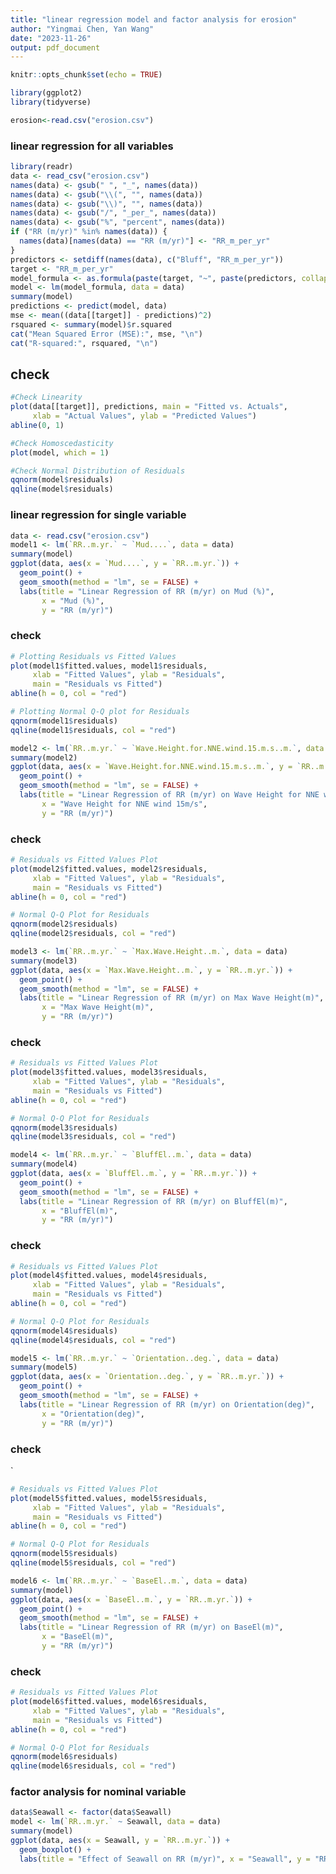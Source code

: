 ```yaml
---
title: "linear regression model and factor analysis for erosion"
author: "Yingmai Chen, Yan Wang"
date: "2023-11-26"
output: pdf_document
---
```


```r
knitr::opts_chunk$set(echo = TRUE)
```


```r
library(ggplot2)
library(tidyverse)
```


```r
erosion<-read.csv("erosion.csv")
```

### linear regression for all variables
```r
library(readr)
data <- read_csv("erosion.csv")
names(data) <- gsub(" ", "_", names(data))
names(data) <- gsub("\\(", "", names(data))
names(data) <- gsub("\\)", "", names(data))
names(data) <- gsub("/", "_per_", names(data))
names(data) <- gsub("%", "percent", names(data))
if ("RR (m/yr)" %in% names(data)) {
  names(data)[names(data) == "RR (m/yr)"] <- "RR_m_per_yr"
}
predictors <- setdiff(names(data), c("Bluff", "RR_m_per_yr"))
target <- "RR_m_per_yr"
model_formula <- as.formula(paste(target, "~", paste(predictors, collapse = " + ")))
model <- lm(model_formula, data = data)
summary(model)
predictions <- predict(model, data)
mse <- mean((data[[target]] - predictions)^2)
rsquared <- summary(model)$r.squared
cat("Mean Squared Error (MSE):", mse, "\n")
cat("R-squared:", rsquared, "\n")


```
## check

```r
#Check Linearity
plot(data[[target]], predictions, main = "Fitted vs. Actuals",
     xlab = "Actual Values", ylab = "Predicted Values")
abline(0, 1)

#Check Homoscedasticity
plot(model, which = 1)

#Check Normal Distribution of Residuals
qqnorm(model$residuals)
qqline(model$residuals)

```

### linear regression for single variable

```r
data <- read.csv("erosion.csv")  
model1 <- lm(`RR..m.yr.` ~ `Mud....`, data = data)
summary(model)
ggplot(data, aes(x = `Mud....`, y = `RR..m.yr.`)) +
  geom_point() +
  geom_smooth(method = "lm", se = FALSE) +  
  labs(title = "Linear Regression of RR (m/yr) on Mud (%)",
       x = "Mud (%)",
       y = "RR (m/yr)")

```
### check 

```r
# Plotting Residuals vs Fitted Values
plot(model1$fitted.values, model1$residuals,
     xlab = "Fitted Values", ylab = "Residuals",
     main = "Residuals vs Fitted")
abline(h = 0, col = "red")

# Plotting Normal Q-Q plot for Residuals
qqnorm(model1$residuals)
qqline(model1$residuals, col = "red")

```


```r
model2 <- lm(`RR..m.yr.` ~ `Wave.Height.for.NNE.wind.15.m.s..m.`, data = data)
summary(model2)
ggplot(data, aes(x = `Wave.Height.for.NNE.wind.15.m.s..m.`, y = `RR..m.yr.`)) +
  geom_point() +
  geom_smooth(method = "lm", se = FALSE) +  
  labs(title = "Linear Regression of RR (m/yr) on Wave Height for NNE wind 15m/s",
       x = "Wave Height for NNE wind 15m/s",
       y = "RR (m/yr)")
```
### check 

```r
# Residuals vs Fitted Values Plot
plot(model2$fitted.values, model2$residuals,
     xlab = "Fitted Values", ylab = "Residuals",
     main = "Residuals vs Fitted")
abline(h = 0, col = "red")

# Normal Q-Q Plot for Residuals
qqnorm(model2$residuals)
qqline(model2$residuals, col = "red")

```

```r
model3 <- lm(`RR..m.yr.` ~ `Max.Wave.Height..m.`, data = data)
summary(model3)
ggplot(data, aes(x = `Max.Wave.Height..m.`, y = `RR..m.yr.`)) +
  geom_point() +
  geom_smooth(method = "lm", se = FALSE) +  
  labs(title = "Linear Regression of RR (m/yr) on Max Wave Height(m)",
       x = "Max Wave Height(m)",
       y = "RR (m/yr)")
```
### check
```r
# Residuals vs Fitted Values Plot
plot(model3$fitted.values, model3$residuals,
     xlab = "Fitted Values", ylab = "Residuals",
     main = "Residuals vs Fitted")
abline(h = 0, col = "red")

# Normal Q-Q Plot for Residuals
qqnorm(model3$residuals)
qqline(model3$residuals, col = "red")

```

```r
model4 <- lm(`RR..m.yr.` ~ `BluffEl..m.`, data = data)
summary(model4)
ggplot(data, aes(x = `BluffEl..m.`, y = `RR..m.yr.`)) +
  geom_point() +
  geom_smooth(method = "lm", se = FALSE) +  
  labs(title = "Linear Regression of RR (m/yr) on BluffEl(m)",
       x = "BluffEl(m)",
       y = "RR (m/yr)")
```
### check
```r
# Residuals vs Fitted Values Plot
plot(model4$fitted.values, model4$residuals,
     xlab = "Fitted Values", ylab = "Residuals",
     main = "Residuals vs Fitted")
abline(h = 0, col = "red")

# Normal Q-Q Plot for Residuals
qqnorm(model4$residuals)
qqline(model4$residuals, col = "red")

```

```r
model5 <- lm(`RR..m.yr.` ~ `Orientation..deg.`, data = data)
summary(model5)
ggplot(data, aes(x = `Orientation..deg.`, y = `RR..m.yr.`)) +
  geom_point() +
  geom_smooth(method = "lm", se = FALSE) +  
  labs(title = "Linear Regression of RR (m/yr) on Orientation(deg)",
       x = "Orientation(deg)",
       y = "RR (m/yr)")
```
### check
`
```r
# Residuals vs Fitted Values Plot
plot(model5$fitted.values, model5$residuals,
     xlab = "Fitted Values", ylab = "Residuals",
     main = "Residuals vs Fitted")
abline(h = 0, col = "red")

# Normal Q-Q Plot for Residuals
qqnorm(model5$residuals)
qqline(model5$residuals, col = "red")

```


```r
model6 <- lm(`RR..m.yr.` ~ `BaseEl..m.`, data = data)
summary(model)
ggplot(data, aes(x = `BaseEl..m.`, y = `RR..m.yr.`)) +
  geom_point() +
  geom_smooth(method = "lm", se = FALSE) +  
  labs(title = "Linear Regression of RR (m/yr) on BaseEl(m)",
       x = "BaseEl(m)",
       y = "RR (m/yr)")
```
### check

```r
# Residuals vs Fitted Values Plot
plot(model6$fitted.values, model6$residuals,
     xlab = "Fitted Values", ylab = "Residuals",
     main = "Residuals vs Fitted")
abline(h = 0, col = "red")

# Normal Q-Q Plot for Residuals
qqnorm(model6$residuals)
qqline(model6$residuals, col = "red")

```


### factor analysis for nominal variable
```r

data$Seawall <- factor(data$Seawall)
model <- lm(`RR..m.yr.` ~ Seawall, data = data)
summary(model)
ggplot(data, aes(x = Seawall, y = `RR..m.yr.`)) +
  geom_boxplot() +
  labs(title = "Effect of Seawall on RR (m/yr)", x = "Seawall", y = "RR (m/yr)")

```



